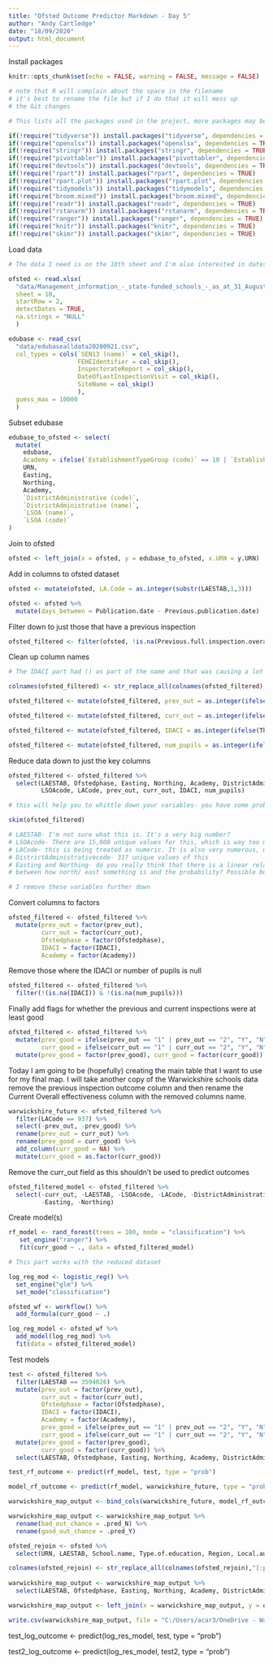 ```yaml
---
title: "Ofsted Outcome Predictor Markdown - Day 5"
author: "Andy Cartledge"
date: "18/09/2020"
output: html_document
---
```


Install packages

```r

knitr::opts_chunk$set(echo = FALSE, warning = FALSE, message = FALSE)

# note that R will complain about the space in the filename
# it's best to rename the file but if I do that it will mess up
# the Git changes

# This lists all the packages used in the project, more packages may be added as the project rolls on!

if(!require("tidyverse")) install.packages("tidyverse", dependencies = TRUE)
if(!require("openxlsx")) install.packages("openxlsx", dependencies = TRUE)
if(!require("stringr")) install.packages("stringr", dependencies = TRUE)
if(!require("pivottabler")) install.packages("pivottabler", dependencies = TRUE)
if(!require("devtools")) install.packages("devtools", dependencies = TRUE)
if(!require("rpart")) install.packages("rpart", dependencies = TRUE)
if(!require("rpart.plot")) install.packages("rpart.plot", dependencies = TRUE)
if(!require("tidymodels")) install.packages("tidymodels", dependencies = TRUE)
if(!require("broom.mixed")) install.packages("broom.mixed", dependencies = TRUE)
if(!require("readr")) install.packages("readr", dependencies = TRUE)
if(!require("rstanarm")) install.packages("rstanarm", dependencies = TRUE)
if(!require("ranger")) install.packages("ranger", dependencies = TRUE)
if(!require("knitr")) install.packages("knitr", dependencies = TRUE)
if(!require("skimr")) install.packages("skimr", dependencies = TRUE)

```

Load data

```r

# The data I need is on the 10th sheet and I'm also interested in dates. Also the top row is not the header row for the sheet, hence the different start row.

ofsted <- read.xlsx(
  "data/Management_information_-_state-funded_schools_-_as_at_31_August_2020.xlsx", 
  sheet = 10, 
  startRow = 2, 
  detectDates = TRUE, 
  na.strings = "NULL"
  )

edubase <- read_csv(
  "data/edubasealldata20200921.csv", 
  col_types = cols(`SEN13 (name)` = col_skip(), 
                   FEHEIdentifier = col_skip(), 
                   InspectorateReport = col_skip(), 
                   DateOfLastInspectionVisit = col_skip(), 
                   SiteName = col_skip()
                   ),
  guess_max = 10000
  )

```

Subset edubase

```r

edubase_to_ofsted <- select(
  mutate(
    edubase, 
    Academy = ifelse(`EstablishmentTypeGroup (code)` == 10 | `EstablishmentTypeGroup (code)` == 11,1,0)),
    URN,
    Easting,
    Northing,
    Academy,
    `DistrictAdministrative (code)`,
    `DistrictAdministrative (name)`,
    `LSOA (name)`,
    `LSOA (code)`
)

```

Join to ofsted

```r

ofsted <- left_join(x = ofsted, y = edubase_to_ofsted, x.URN = y.URN)

```

Add in columns to ofsted dataset

```r

ofsted <- mutate(ofsted, LA.Code = as.integer(substr(LAESTAB,1,3)))

ofsted <- ofsted %>%
  mutate(days_between = Publication.date - Previous.publication.date)

```

Filter down to just those that have a previous inspection

```r

ofsted_filtered <- filter(ofsted, !is.na(Previous.full.inspection.overall.effectiveness))

```

Clean up column names

```r

# The IDACI part had () as part of the name and that was causing a lot of issues so the following piece of code goes through all the column names of the dataframe and removes punctuation and spaces. Hopefully this is something that can be done earlier on, possibly when the files are read in at some point.

colnames(ofsted_filtered) <- str_replace_all(colnames(ofsted_filtered),"[:punct:]|[:space:]","")

ofsted_filtered <- mutate(ofsted_filtered, prev_out = as.integer(ifelse(Previousfullinspectionoveralleffectiveness == "NULL", -1, Previousfullinspectionoveralleffectiveness)))

ofsted_filtered <- mutate(ofsted_filtered, curr_out = as.integer(ifelse(Overalleffectiveness == "NULL", -1, Overalleffectiveness)))

ofsted_filtered <- mutate(ofsted_filtered, IDACI = as.integer(ifelse(TheincomedeprivationaffectingchildrenindexIDACIquintile == "NULL", -1, TheincomedeprivationaffectingchildrenindexIDACIquintile)))

ofsted_filtered <- mutate(ofsted_filtered, num_pupils = as.integer(ifelse(Totalnumberofpupils == "NULL", -1, Totalnumberofpupils)))

```

Reduce data down to just the key columns

```r

ofsted_filtered <- ofsted_filtered %>%
  select(LAESTAB, Ofstedphase, Easting, Northing, Academy, DistrictAdministrativecode, 
         LSOAcode, LACode, prev_out, curr_out, IDACI, num_pupils)

# this will help you to whittle down your variables- you have some problems

skim(ofsted_filtered)

# LAESTAB- I'm not sure what this is. It's a very big number?
# LSOAcode- There are 15,000 unique values for this, which is way too many
# LACode- this is being treated as numeric. It is also very numerous, maybe better to exlcude
# DistrictAdministrativecode- 317 unique values of this
# Easting and Northing- do you really think that there is a linear relationship
# between how north/ east something is and the probability? Possible but unlikely

# I remove these variables further down

```

Convert columns to factors

```r

ofsted_filtered <- ofsted_filtered %>% 
  mutate(prev_out = factor(prev_out),
         curr_out = factor(curr_out),
         Ofstedphase = factor(Ofstedphase),
         IDACI = factor(IDACI),
         Academy = factor(Academy))

```

Remove those where the IDACI or number of pupils is null

```r

ofsted_filtered <- ofsted_filtered %>%
  filter(!(is.na(IDACI)) & !(is.na(num_pupils)))

```

Finally add flags for whether the previous and current inspections were at least good

```r

ofsted_filtered <- ofsted_filtered %>%
  mutate(prev_good = ifelse(prev_out == "1" | prev_out == "2", "Y", "N"), 
         curr_good = ifelse(curr_out == "1" | curr_out == "2", "Y", "N")) %>%
  mutate(prev_good = factor(prev_good), curr_good = factor(curr_good))

```

Today I am going to be (hopefully) creating the main table that I want to use for my final map. I will take another copy of the Warwickshire schools data remove the previous inspection outcome column and then rename the Current Overall effectiveness column with the removed columns name.

```r

warwickshire_future <- ofsted_filtered %>%
  filter(LACode == 937) %>%
  select(-prev_out, -prev_good) %>%
  rename(prev_out = curr_out) %>%
  rename(prev_good = curr_good) %>%
  add_column(curr_good = NA) %>%
  mutate(curr_good = as.factor(curr_good))

```

Remove the curr_out field as this shouldn't be used to predict outcomes

```r

ofsted_filtered_model <- ofsted_filtered %>%
  select(-curr_out, -LAESTAB, -LSOAcode, -LACode, -DistrictAdministrativecode,
         -Easting, -Northing)

```

Create model(s)

```r

rf_model <- rand_forest(trees = 100, mode = "classification") %>%
   set_engine("ranger") %>%
   fit(curr_good ~ ., data = ofsted_filtered_model)

```

```r

# This part works with the reduced dataset

log_reg_mod <- logistic_reg() %>%
  set_engine("glm") %>%
  set_mode("classification")

ofsted_wf <- workflow() %>%
  add_formula(curr_good ~ .)

log_reg_model <- ofsted_wf %>%
  add_model(log_reg_mod) %>%
  fit(data = ofsted_filtered_model)

```

Test models

```r

test <- ofsted_filtered %>%
  filter(LAESTAB == 3594026) %>%
  mutate(prev_out = factor(prev_out),
         curr_out = factor(curr_out),
         Ofstedphase = factor(Ofstedphase),
         IDACI = factor(IDACI),
         Academy = factor(Academy),
         prev_good = ifelse(prev_out == "1" | prev_out == "2", "Y", "N"), 
         curr_good = ifelse(curr_out == "1" | curr_out == "2", "Y", "N")) %>%
  mutate(prev_good = factor(prev_good),
         curr_good = factor(curr_good)) %>%
  select(LAESTAB, Ofstedphase, Easting, Northing, Academy, DistrictAdministrativecode, LSOAcode, LACode, prev_out, IDACI, num_pupils, prev_good, curr_good)

```


```r

test_rf_outcome <- predict(rf_model, test, type = "prob")

```

```r

model_rf_outcome <- predict(rf_model, warwickshire_future, type = "prob")

```

```r

warwickshire_map_output <- bind_cols(warwickshire_future, model_rf_outcome)

```

```r

warwickshire_map_output <- warwickshire_map_output %>%
  rename(bad_out_chance = .pred_N) %>%
  rename(good_out_chance = .pred_Y)

```

```r

ofsted_rejoin <- ofsted %>%
  select(URN, LAESTAB, School.name, Type.of.education, Region, Local.authority, Publication.date, Overall.effectiveness, Previous.publication.date, Previous.full.inspection.overall.effectiveness, days_between)

colnames(ofsted_rejoin) <- str_replace_all(colnames(ofsted_rejoin),"[:punct:]|[:space:]","")
  
warwickshire_map_output <- warwickshire_map_output %>%
  select(LAESTAB, Ofstedphase, Easting, Northing, Academy, DistrictAdministrativecode, LSOAcode, LACode, IDACI, num_pupils, bad_out_chance, good_out_chance)

warwickshire_map_output <- left_join(x = warwickshire_map_output, y = ofsted_rejoin, x.LAESTAB = y.LAESTAB)

```


```r

write.csv(warwickshire_map_output, file = "C:/Users/acar3/OneDrive - Warwickshire County Council/Desktop/Data Science Accelerator/Ofsted Outcome Predictor/Ofsted-Outcome-Predictor/data/Inspection Outcome Map Data.csv")

```


test_log_outcome <- predict(log_res_model, test, type = "prob")

test2_log_outcome <- predict(log_res_model, test2, type = "prob")

